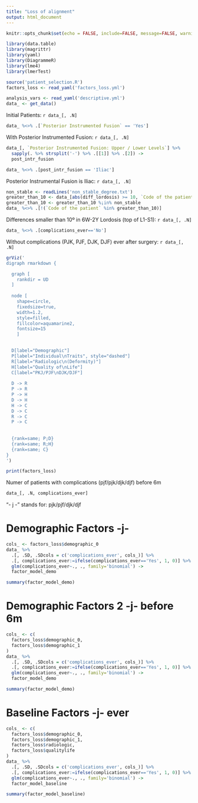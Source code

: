 ```yaml
---
title: "Loss of alignment"
output: html_document
---
```


```r
knitr::opts_chunk$set(echo = FALSE, include=FALSE, message=FALSE, warning=FALSE, comment="")
```

```r
library(data.table)
library(magrittr)
library(yaml)
library(DiagrammeR)
library(lme4)
library(lmerTest)

source('patient_selection.R')
factors_loss <- read_yaml('factors_loss.yml')
```

```r
analysis_vars <- read_yaml('descriptive.yml')
data_ <- get_data()
```
Initial Patients: `r data_[, .N]`

```r
data_ %<>% .[`Posterior Instrumented Fusion` == 'Yes']
```
With Posterior Instrumented Fusion: `r data_[, .N]`

```r
data_[, `Posterior Instrumented Fusion: Upper / Lower Levels`] %>% 
  sapply(. %>% strsplit('-') %>% .[[1]] %>% .[2]) ->
  post_intr_fusion

data_ %<>% .[post_intr_fusion == 'Iliac']
```
Posterior Instrumental Fusion is Iliac: `r data_[, .N]`

```r
non_stable <- readLines('non_stable_degree.txt')
greater_than_10 <- data_[abs(diff_lordosis) >= 10, `Code of the patient`]
greater_than_10 <- greater_than_10 %¡in% non_stable
data_ %<>% .[!(`Code of the patient` %in% greater_than_10)]
```
Differences smaller than 10º in 6W-2Y Lordosis (top of L1-S1): `r data_[, .N]`

```r
data_ %<>% .[complications_ever=='No']
```
Without complications (PJK, PJF, DJK, DJF) ever after surgery: `r data_[, .N]`


```r
grViz('
digraph rmarkdown {

  graph [
    rankdir = UD
  ]
  
  node [
    shape=circle,
    fixedsize=true,
    width=1.2,
    style=filled,
    fillcolor=aquamarine2,
    fontsize=15
    ]

 
  D[label="Demographic"]
  P[label="Individual\nTraits", style="dashed"]
  R[label="Radiologic\n(Deformity)"]
  H[label="Quality of\nLife"]
  C[label="PKJ/PJF\nDJK/DJF"]
  
  D -> R 
  P -> R
  P -> H
  D -> H
  H -> C
  D -> C
  R -> C
  P -> C
  
  
  {rank=same; P;D}
  {rank=same; R;H}
  {rank=same; C}
}                  
')
```

```r
print(factors_loss)
```

Numer of patients with complications (pjf/pjk/djk/djf) before 6m
```r
data_[, .N, complications_ever]
```

"- j -" stands for: pjk/pjf/djk/djf

# Demographic Factors -j-

```r
cols_ <- factors_loss$demographic_0
data_ %>% 
  .[, .SD, .SDcols = c('complications_ever', cols_)] %>% 
  .[, complications_ever:=ifelse(complications_ever=='Yes', 1, 0)] %>% 
  glm(complications_ever~., ., family='binomial') ->
  factor_model_demo

summary(factor_model_demo)
```


# Demographic Factors 2 -j- before 6m 

```r
cols_ <- c(
  factors_loss$demographic_0,
  factors_loss$demographic_1
)
data_ %>% 
  .[, .SD, .SDcols = c('complications_ever', cols_)] %>% 
  .[, complications_ever:=ifelse(complications_ever=='Yes', 1, 0)] %>% 
  glm(complications_ever~., ., family='binomial') ->
  factor_model_demo

summary(factor_model_demo)
```

# Baseline Factors -j- ever

```r
cols_ <- c(
  factors_loss$demographic_0,
  factors_loss$demographic_1,
  factors_loss$radiologic,
  factors_loss$qualitylife
)
data_ %>%
  .[, .SD, .SDcols = c('complications_ever', cols_)] %>%
  .[, complications_ever:=ifelse(complications_ever=='Yes', 1, 0)] %>%
  glm(complications_ever~., ., family='binomial') ->
  factor_model_baseline

summary(factor_model_baseline)
```


